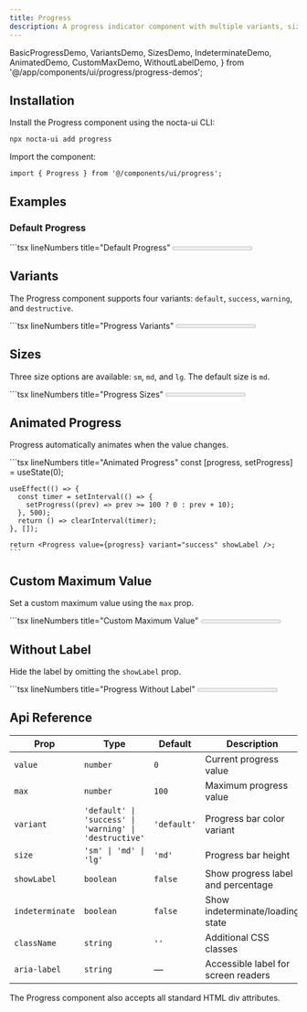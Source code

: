 ```yaml
---
title: Progress
description: A progress indicator component with multiple variants, sizes, and animation support
---
```


  BasicProgressDemo,
  VariantsDemo,
  SizesDemo,
  IndeterminateDemo,
  AnimatedDemo,
  CustomMaxDemo,
  WithoutLabelDemo,
} from '@/app/components/ui/progress/progress-demos';

## Installation


<Steps>
<Step>
Install the Progress component using the nocta-ui CLI:

```bash lineNumbers title="Terminal"
npx nocta-ui add progress
```
</Step>
<Step>
Import the component:

```tsx lineNumbers title="Import"
import { Progress } from '@/components/ui/progress';
```
</Step>
</Steps>

## Examples

### Default Progress

<DocsTabs defaultValue="preview">
  <DocsTab value="preview" lineNumbers title="Preview">
    <BasicProgressDemo />
  </DocsTab>
  <DocsTab value="code" lineNumbers title="Code">
    ```tsx lineNumbers title="Default Progress"
    <Progress value={65} showLabel aria-label="Basic progress" />
    ```
  </DocsTab>
</DocsTabs>

## Variants

The Progress component supports four variants: `default`, `success`, `warning`, and `destructive`.

<DocsTabs defaultValue="preview">
  <DocsTab value="preview" lineNumbers title="Preview">
    <VariantsDemo />
  </DocsTab>
  <DocsTab value="code" lineNumbers title="Code">
    ```tsx lineNumbers title="Progress Variants"
    <Progress value={60} variant="default" showLabel />
    <Progress value={75} variant="success" showLabel />
    <Progress value={45} variant="warning" showLabel />
    <Progress value={30} variant="destructive" showLabel />
    ```
  </DocsTab>
</DocsTabs>

## Sizes

Three size options are available: `sm`, `md`, and `lg`. The default size is `md`.

<DocsTabs defaultValue="preview">
  <DocsTab value="preview" lineNumbers title="Preview">
    <SizesDemo />
  </DocsTab>
  <DocsTab value="code" lineNumbers title="Code">
    ```tsx lineNumbers title="Progress Sizes"
    <Progress value={50} size="sm" />
    <Progress value={65} size="md" />
    <Progress value={80} size="lg" />
    ```
  </DocsTab>
</DocsTabs>

## Animated Progress

Progress automatically animates when the value changes.

<DocsTabs defaultValue="preview">
  <DocsTab value="preview" lineNumbers title="Preview">
    <AnimatedDemo />
  </DocsTab>
  <DocsTab value="code" lineNumbers title="Code">
    ```tsx lineNumbers title="Animated Progress"
    const [progress, setProgress] = useState(0);

    useEffect(() => {
      const timer = setInterval(() => {
        setProgress((prev) => prev >= 100 ? 0 : prev + 10);
      }, 500);
      return () => clearInterval(timer);
    }, []);

    return <Progress value={progress} variant="success" showLabel />;
    ```
  </DocsTab>
</DocsTabs>

## Custom Maximum Value

Set a custom maximum value using the `max` prop.

<DocsTabs defaultValue="preview">
  <DocsTab value="preview" lineNumbers title="Preview">
    <CustomMaxDemo />
  </DocsTab>
  <DocsTab value="code" lineNumbers title="Code">
    ```tsx lineNumbers title="Custom Maximum Value"
    <Progress value={15} max={20} showLabel />
    <Progress value={250} max={500} variant="warning" showLabel />
    ```
  </DocsTab>
</DocsTabs>

## Without Label

Hide the label by omitting the `showLabel` prop.

<DocsTabs defaultValue="preview">
  <DocsTab value="preview" lineNumbers title="Preview">
    <WithoutLabelDemo />
  </DocsTab>
  <DocsTab value="code" lineNumbers title="Code">
    ```tsx lineNumbers title="Progress Without Label"
    <Progress value={40} />
    <Progress value={70} variant="success" />
    <Progress value={85} variant="warning" />
    ```
  </DocsTab>
</DocsTabs>

## Api Reference

| Prop | Type | Default | Description |
|------|------|---------|-------------|
| `value` | `number` | `0` | Current progress value |
| `max` | `number` | `100` | Maximum progress value |
| `variant` | `'default' \| 'success' \| 'warning' \| 'destructive'` | `'default'` | Progress bar color variant |
| `size` | `'sm' \| 'md' \| 'lg'` | `'md'` | Progress bar height |
| `showLabel` | `boolean` | `false` | Show progress label and percentage |
| `indeterminate` | `boolean` | `false` | Show indeterminate/loading state |
| `className` | `string` | `''` | Additional CSS classes |
| `aria-label` | `string` | — | Accessible label for screen readers |

The Progress component also accepts all standard HTML div attributes.
